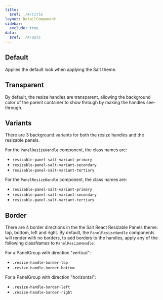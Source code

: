 ```yaml
---
title:
  $ref: ./#/title
layout: DetailComponent
sidebar:
  exclude: true
data:
  $ref: ./#/data
---
```


<ReactResizablePanelsThemeProvider>

## Default

Applies the default look when applying the Salt theme.

<LivePreview
  componentName="react-resizable-panels-theme"
  exampleName="Default"
/>

## Transparent

By default, the resize handles are transparent, allowing the background color of the parent container to show through by making the handles see-through.

<LivePreview
  componentName="react-resizable-panels-theme"
  exampleName="Transparent"
/>
## Variants

There are 3 background variants for both the resize handles and the resizable panels.

For the `PanelResizeHandle` component, the class names are:

- `resizable-panel-salt-variant-primary`
- `resizable-panel-salt-variant-secondary`
- `resizable-panel-salt-variant-tertiary`

For the `PanelResizeHandle` component, the class names are:

- `resizable-panel-salt-variant-primary`
- `resizable-panel-salt-variant-secondary`
- `resizable-panel-salt-variant-tertiary`

<LivePreview
  componentName="react-resizable-panels-theme"
  exampleName="Variant"
/>
## Border

There are 4 border directions in the the Salt React Resizable Panels theme: top, bottom, left and right. By default, the `PanelResizeHandle` components will render with no borders, to add borders to the handles, apply any of the following classNames to `PanelResizeHandle`:

For a PanelGroup with direction "vertical":

- `.resize-handle-border-top`
- `.resize-handle-border-bottom`

For a PanelGroup with direction "horizontal":

- `.resize-handle-border-left`
- `.resize-handle-border-right`

<LivePreview
  componentName="react-resizable-panels-theme"
  exampleName="Border"
/>

<LivePreview
  componentName="react-resizable-panels-theme"
  exampleName="Horizontal"
/>

<LivePreview
  componentName="react-resizable-panels-theme"
  exampleName="Vertical"
/>

<LivePreview componentName="react-resizable-panels-theme" exampleName="MultiOrientational" />
  
</ReactResizablePanelsThemeProvider>
